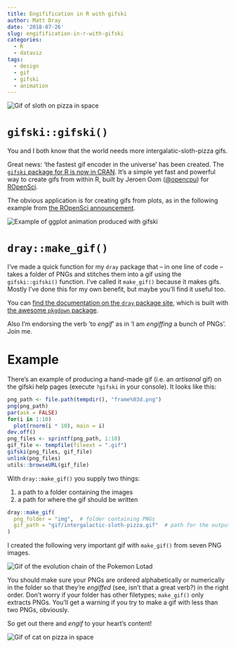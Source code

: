 ```yaml
---
title: Engifification in R with gifski
author: Matt Dray
date: '2018-07-26'
slug: engifification-in-r-with-gifski
categories:
  - R
  - dataviz
tags:
  - design
  - gif
  - gifski
  - animation
---
```


<img src="https://media.giphy.com/media/I8eorWE0QuYYU/giphy.gif" alt="Gif of sloth on pizza in space">

# `gifski::gifski()`

You and I both know that the world needs more intergalatic-sloth-pizza gifs.

Great news: 'the fastest gif encoder in the universe' has been created. The [`gifski` package for R is now in CRAN](https://cran.r-project.org/web/packages/gifski/index.html). It's a simple yet fast and powerful way to create gifs from within R, built by Jeroen Oom ([\@opencpu](https://twitter.com/OpenCPU)) for [ROpenSci](https://ropensci.org/).

The obvious application is for creating gifs from plots, as in the following example from [the ROpenSci announcement](https://ropensci.org/technotes/2018/07/23/gifski-release/).

<img src="https://i.imgur.com/Uwz4Fyi.gif" alt="Example of ggplot animation produced with gifski">

# `dray::make_gif()`

I've made a quick function for my `dray` package that -- in one line of code -- takes a folder of PNGs and stitches them into a gif using the `gifski::gifski()` function. I've called it `make_gif()` because it makes gifs. Mostly I've done this for my own benefit, but maybe you'll find it useful too.

You can [find the documentation on the `dray` package site](https://matt-dray.github.io/dray/), which is built with [the awesome `pkgdown` package](http://pkgdown.r-lib.org/).

Also I'm endorsing the verb 'to *engif*' as in 'I am *engiffing* a bunch of PNGs'. Join me.

# Example

There's an example of producing a hand-made gif (i.e. an *artisanal* gif) on the gifski help pages (execute `?gifski` in your console). It looks like this:

```r
png_path <- file.path(tempdir(), "frame%03d.png")
png(png_path)
par(ask = FALSE)
for(i in 1:10)
  plot(rnorm(i * 10), main = i)
dev.off()
png_files <- sprintf(png_path, 1:10)
gif_file <- tempfile(fileext = ".gif")
gifski(png_files, gif_file)
unlink(png_files)
utils::browseURL(gif_file)
```

With `dray::make_gif()` you supply two things:

1. a path to a folder containing the images
2. a path for where the gif should be written

```r
dray::make_gif(
  png_folder = "img",  # folder containing PNGs
  gif_path = "gif/intergalactic-sloth-pizza.gif"  # path for the output
)
```

I created the following very important gif with `make_gif()` from seven PNG images.

<img src="https://media.giphy.com/media/oNrPlnnezq1tjhSkH8/giphy.gif" alt="Gif of the evolution chain of the Pokemon Lotad">

You should make sure your PNGs are ordered alphabetically or numerically in the folder so that they're *engiffed* (see, isn't that a great verb?) in the right order. Don't worry if your folder has other filetypes; `make_gif()` only extracts PNGs. You'll get a warning if you try to make a gif with less than two PNGs, obviously.

So get out there and *engif* to your heart's content!

<img src="https://media.giphy.com/media/LDg3KMkI5QuKQ/giphy.gif" alt="Gif of cat on pizza in space">